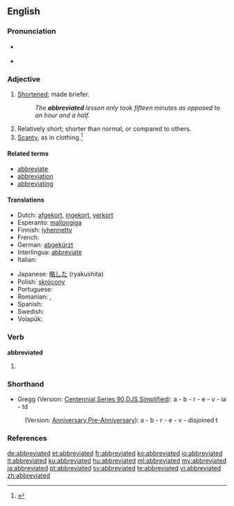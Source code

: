 ==English==

===Pronunciation===
* {{a|RP}} {{IPA|/əˈbriːvieɪtɪd/}}
* {{a|US}} {{IPA|/əˈbri.viˌeɪ.tɪd/}}


===Adjective===
{{en-adj}}

# [[shorten|Shortened]]; made briefer.
#: ''The '''abbreviated''' lesson only took fifteen minutes as opposed to an hour and a half.''
# Relatively short; shorter than normal, or compared to others.
# [[scanty|Scanty]], as in clothing.<ref>{{reference-book | last =| first = | authorlink =  | coauthors =  | editor =Urdang, Laurence    | others =  | title = The Random House College Dictionary | origdate =  | origyear = 1975| origmonth =  | url =  | format =  | accessdate =  | accessyear =  | accessmonth =  | edition =  | date =  | year =1984| month =  | publisher =Random House, Inc.  | location = New York, NY | language =  | id =  | doi = | isbn =0-394-43600-8 | lccn = | ol = | pages =1| chapter =  | chapterurl =  | quote =}}</ref>

====Related terms====
* [[abbreviate]]
* [[abbreviation]]
* [[abbreviating]]

====Translations====
{{trans-top|shortened}}
* Dutch: [[afgekort]], [[ingekort]], [[verkort]]
* Esperanto: [[mallongiga]]
* Finnish: [[lyhennetty]]
* French: {{t+|fr|abrégé}}
* German: [[abgekürzt]]
* Interlingua: [[abbreviate]]
* Italian: {{t+|it|abbreviato}}
{{trans-mid}}
* Japanese: [[略した]] (ryakushita)
* Polish: [[skrócony]]
* Portuguese: {{t-|pt|abreviado}}
* Romanian: {{t-|ro|prescurtat|m|n}}, {{t-|ro|abreviat|m|n}}
* Spanish: {{t+|es|abreviado}}
* Swedish: {{t-|sv|förkortad}}
* Volapük: {{t-|vo|pebrefüköl}}
{{trans-bottom}}

===Verb===
'''abbreviated'''

# {{past of|abbreviate}}

===Shorthand===
* Gregg (Version: [http://en.wikipedia.org/wiki/Gregg_Shorthand#Centennial_Gregg_Shorthand Centennial],[http://en.wikipedia.org/wiki/Gregg_Shorthand#Series_90_Gregg_Shorthand Series 90],[http://en.wikipedia.org/wiki/Gregg_Shorthand#Diamond_Jubilee_Gregg_Shorthand  DJS],[http://en.wikipedia.org/wiki/Gregg_Shorthand#Simplified_Gregg_Shorthand Simplified]): a - b - r - e - v - ia - td
: (Version: [http://en.wikipedia.org/wiki/Gregg_Shorthand#Anniversary_Gregg_Shorthand Anniversary],[http://en.wikipedia.org/wiki/Gregg_Shorthand#Pre-Anniversary_Gregg_Shorthand Pre-Anniversary]): a - b - r - e - v - disjoined t

===References===
<references/>

[[de:abbreviated]]
[[et:abbreviated]]
[[fr:abbreviated]]
[[ko:abbreviated]]
[[io:abbreviated]]
[[it:abbreviated]]
[[ku:abbreviated]]
[[hu:abbreviated]]
[[ml:abbreviated]]
[[my:abbreviated]]
[[ja:abbreviated]]
[[pt:abbreviated]]
[[sv:abbreviated]]
[[te:abbreviated]]
[[vi:abbreviated]]
[[zh:abbreviated]]